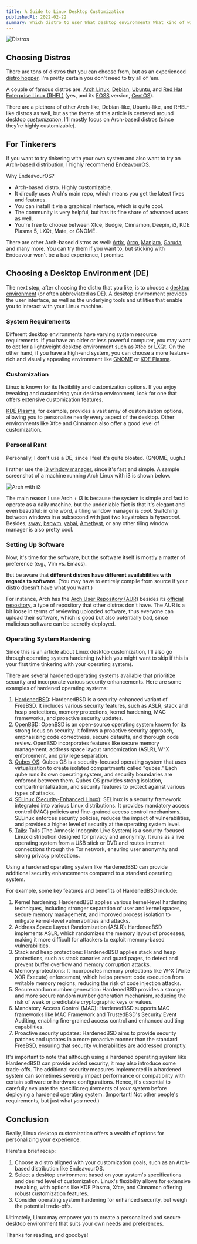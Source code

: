 ```yaml
---
title: A Guide to Linux Desktop Customization
publishedAt: 2022-02-22
summary: Which distro to use? What desktop environment? What kind of window manager? OS hardening?
---
```


![Distros](https://imageio.forbes.com/specials-images/imageserve/5db3049ca210800006f06ca9/0x0.png?format=png&width=1200)

## Choosing Distros

There are tons of distros that you can choose from, but as an experienced [distro hopper](https://www.urbandictionary.com/define.php?term=distrohopper), I'm pretty certain you don't need to try all of 'em.

A couple of famous distros are: [Arch Linux](https://archlinux.org/), [Debian](https://www.debian.org/), [Ubuntu](https://ubuntu.com/), and [Red Hat Enterprise Linux (RHEL)](https://www.redhat.com/en/technologies/linux-platforms/enterprise-linux) (yes, and its [FOSS](https://en.wikipedia.org/wiki/Free_and_open-source_software) version, [CentOS](https://www.centos.org/)).

There are a plethora of other Arch-like, Debian-like, Ubuntu-like, and RHEL-like distros as well, but as the theme of this article is centered around desktop _customization_, I'll mostly focus on Arch-based distros (since they're highly customizable).

## For Tinkerers

If you want to try tinkering with your own system and also want to try an Arch-based distribution, I highly recommend [EndeavourOS](https://endeavouros.com/).

Why EndeavourOS?

- Arch-based distro. Highly customizable.
- It directly uses Arch's main repo, which means you get the latest fixes and features.
- You can install it via a graphical interface, which is quite cool.
- The community is very helpful, but has its fine share of advanced users as well.
- You're free to choose between Xfce, Budgie, Cinnamon, Deepin, i3, KDE Plasma 5, LXQt, Mate, or GNOME.

There are other Arch-based distros as well: [Artix](https://artixlinux.org/), [Arco](https://arcolinux.com/), [Manjaro](https://manjaro.org/), [Garuda](https://garudalinux.org/), and many more.
You can try them if you want to, but sticking with Endeavour won't be a bad experience, I promise.

## Choosing a Desktop Environment (DE)

The next step, after choosing the distro that you like, is to choose a [desktop environment](https://en.wikipedia.org/wiki/Desktop_environment) (or often abbreviated as DE).
A desktop environment provides the user interface, as well as the underlying tools and utilities that enable you to interact with your Linux machine.

### System Requirements

Different desktop environments have varying system resource requirements.
If you have an older or less powerful computer, you may want to opt for a lightweight desktop environment such as [Xfce](https://www.xfce.org/) or [LXQt](https://lxqt-project.org/).
On the other hand, if you have a high-end system, you can choose a more feature-rich and visually appealing environment like [GNOME](https://www.gnome.org/) or [KDE Plasma](https://kde.org/plasma-desktop/).

### Customization

Linux is known for its flexibility and customization options.
If you enjoy tweaking and customizing your desktop environment, look for one that offers extensive customization features.

[KDE Plasma](https://kde.org/plasma-desktop/), for example, provides a vast array of customization options, allowing you to personalize nearly every aspect of the desktop.
Other environments like Xfce and Cinnamon also offer a good level of customization.

### Personal Rant

Personally, I don't use a DE, since I feel it's quite bloated. (GNOME, uugh.)

I rather use the [i3 window manager](https://i3wm.org/), since it's fast and simple.
A sample screenshot of a machine running Arch Linux with i3 is shown below.

![Arch with i3](https://fediverse.blog/static/media/F384D5F9-9FBB-72A9-BDF8-39F4942B4442.png)

The main reason I use Arch + i3 is because the system is simple and fast to operate as a daily machine,
but the undeniable fact is that it's elegant and even beautiful: in one word, a tiling window manager is _cool_. Switching between windows in a subsecond with just two keystrokes is _hypercool_.
Besides, [sway](https://swaywm.org/), [bspwm](https://github.com/baskerville/bspwm), [yabai](https://github.com/koekeishiya/yabai), [Amethyst](https://github.com/ianyh/Amethyst), or any other tiling window manager is also pretty cool.

### Setting Up Software

Now, it's time for the software, but the software itself is mostly a matter of preference (e.g., Vim vs. Emacs).

But be aware that **different distros have different availabilities with regards to software.** (You may have to entirely compile from source if your distro doesn't have what you want.)

For instance, Arch has the [Arch User Repository (AUR)](https://aur.archlinux.org/) besides its [official repository](https://archlinux.org/packages/), a type of repository that other distros don't have.
The AUR is a bit loose in terms of reviewing uploaded software, thus everyone can upload their software, which is good but also potentially bad, since malicious software can be secretly deployed.

### Operating System Hardening

Since this is an article about Linux desktop customization, I'll also go through operating system hardening (which you might want to skip if this is your first time tinkering with your operating system).

There are several hardened operating systems available that prioritize security and incorporate various security enhancements. Here are some examples of hardened operating systems:

1. [HardenedBSD](https://hardenedbsd.org/): HardenedBSD is a security-enhanced variant of FreeBSD. It includes various security features, such as ASLR, stack and heap protections, memory protections, kernel hardening, MAC frameworks, and proactive security updates.
2. [OpenBSD](https://www.openbsd.org/): OpenBSD is an open-source operating system known for its strong focus on security. It follows a proactive security approach, emphasizing code correctness, secure defaults, and thorough code review. OpenBSD incorporates features like secure memory management, address space layout randomization (ASLR), W^X enforcement, and privilege separation.
3. [Qubes OS](https://www.qubes-os.org/): Qubes OS is a security-focused operating system that uses virtualization to create isolated compartments called "qubes." Each qube runs its own operating system, and security boundaries are enforced between them. Qubes OS provides strong isolation, compartmentalization, and security features to protect against various types of attacks.
4. [SELinux (Security-Enhanced Linux)](https://en.wikipedia.org/wiki/Security-Enhanced_Linux): SELinux is a security framework integrated into various Linux distributions. It provides mandatory access control (MAC) policies and fine-grained access control mechanisms. SELinux enforces security policies, reduces the impact of vulnerabilities, and provides a higher level of security at the operating system level.
5. [Tails](https://tails.boum.org/): Tails (The Amnesic Incognito Live System) is a security-focused Linux distribution designed for privacy and anonymity. It runs as a live operating system from a USB stick or DVD and routes internet connections through the Tor network, ensuring user anonymity and strong privacy protections.

Using a hardened operating system like HardenedBSD can provide additional security enhancements compared to a standard operating system.

For example, some key features and benefits of HardenedBSD include:

1. Kernel hardening: HardenedBSD applies various kernel-level hardening techniques, including stronger separation of user and kernel spaces, secure memory management, and improved process isolation to mitigate kernel-level vulnerabilities and attacks.
2. Address Space Layout Randomization (ASLR): HardenedBSD implements ASLR, which randomizes the memory layout of processes, making it more difficult for attackers to exploit memory-based vulnerabilities.
3. Stack and heap protections: HardenedBSD applies stack and heap protections, such as stack canaries and guard pages, to detect and prevent buffer overflow and memory corruption attacks.
4. Memory protections: It incorporates memory protections like W^X (Write XOR Execute) enforcement, which helps prevent code execution from writable memory regions, reducing the risk of code injection attacks.
5. Secure random number generation: HardenedBSD provides a stronger and more secure random number generation mechanism, reducing the risk of weak or predictable cryptographic keys or values.
6. Mandatory Access Control (MAC): HardenedBSD supports MAC frameworks like MAC Framework and TrustedBSD's Security Event Auditing, enabling fine-grained access control and enhanced auditing capabilities.
7. Proactive security updates: HardenedBSD aims to provide security patches and updates in a more proactive manner than the standard FreeBSD, ensuring that security vulnerabilities are addressed promptly.

It's important to note that although using a hardened operating system like HardenedBSD can provide added security,
it may also introduce some trade-offs.
The additional security measures implemented in a hardened system can sometimes severely impact performance or compatibility with certain software or hardware configurations.
Hence, it's essential to carefully evaluate the specific requirements of _your system_ before deploying a hardened operating system. (Important! Not other people's requirements, but just what _you_ need.)

## Conclusion

Really, Linux desktop customization offers a wealth of options for personalizing your experience.

Here's a brief recap:

1. Choose a distro aligned with your customization goals, such as an Arch-based distribution like EndeavourOS.
2. Select a desktop environment based on your system's specifications and desired level of customization.
   Linux's flexibility allows for extensive tweaking, with options like KDE Plasma, Xfce, and Cinnamon offering robust customization features.
3. Consider operating system hardening for enhanced security, but weigh the potential trade-offs.

Ultimately, Linux may empower you to create a personalized and secure desktop environment that suits your own needs and preferences.

Thanks for reading, and goodbye!
